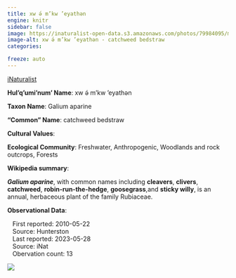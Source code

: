 ```yaml
---
title: xw ə́ m’kw ’eyathən
engine: knitr
sidebar: false
image: https://inaturalist-open-data.s3.amazonaws.com/photos/79984095/medium.jpg
image-alt: xw ə́ m’kw ’eyathən - catchweed bedstraw
categories:

freeze: auto
---
```


<div role="img" class="imerss-photo" style="background-image: url(https://inaturalist-open-data.s3.amazonaws.com/photos/79984095/medium.jpg)" 
 alt="xw ə́ m’kw ’eyathən - catchweed bedstraw">
 <a href="https://www.inaturalist.org/taxa/53059" target="_blank" class="taxonDisplay-iNat-extern">iNaturalist<span class="external-link"></span></a>
</div>

**Hul'q'umi'num' Name**: xw ə́ m’kw ’eyathən



**Taxon Name**: Galium aparine

**"Common" Name**: catchweed bedstraw

**Cultural Values**:

:::{layout-nrow=1}

:::

**Ecological Community**: Freshwater, Anthropogenic, Woodlands and rock outcrops, Forests

**Wikipedia summary**:
<p class="mw-empty-elt">
</p>

<p><i><b>Galium aparine</b></i>, with common names including <b>cleavers</b>, <b>clivers</b>, <b>catchweed</b>, <b>robin-run-the-hedge</b>, <b>goosegrass</b>,and <b>sticky willy</b>, is an annual, herbaceous plant of the family Rubiaceae.

**Observational Data**:

|    First reported: 2010-05-22

|    Source: Hunterston

|    Last reported: 2023-05-28

|    Source: iNat

|    Obervation count: 13

![](community_dist.png)

